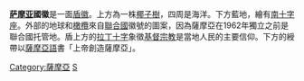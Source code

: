 {{Infobox coat of arms
|name             = 萨摩亚独立国国徽
|image            = Coat of arms of Samoa.svg
|image_width      = 250
|middle           = Coat of arms of Western Samoa (1951-1962).svg
|middle_width     = 200
|middle_caption   = 西萨摩亚国徽（1951-1962）
|lesser           = 
|lesser_alt       = 
|lesser_width     = 
|lesser_caption   = 
|armiger          = {{flag|Samoa}}
|year_adopted     = 1962年
|crest            = [[橄榄枝|橄榄枝]]
|torse            = 
|shield           = 
|supporters       = 
|compartment      = 
|motto            = '''Fa'avae i le Atua Sāmoa''' <br> "Samoa is founded on God"<br>「上帝創造薩摩亞」
|orders           = 
|other_elements   = 
|earlier_versions = 
|use              = 
}}

'''[[萨摩亚|萨摩亚]]國徽'''是一面[[紋章|盾徽]]。上方為一株[[椰子樹|椰子樹]]，四周是海洋。下方藍地，繪有[[南十字座|南十字座]]。外部的地球和[[橄欖_(木樨科)|橄欖]]來自[[聯合國|聯合國]]徽號的圖案，因為薩摩亞在1962年獨立之前是聯合國托管地。盾上方的[[拉丁十字|拉丁十字]]象徵[[基督宗教|基督宗教]]是當地人民的主要信仰。下方的綬帶以[[薩摩亞語|薩摩亞語]]書「上帝創造薩摩亞」。

{{大洋洲题目|国徽}}

[[Category:薩摩亞|Category:薩摩亞]]
[[Category:國徽|S]]